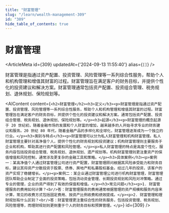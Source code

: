 ```yaml
---
title: "财富管理"
slug: "/learn/wealth-management-309"
id: "309"
hide_table_of_contents: true
---
```



# 财富管理

<ArticleMeta id={309} updatedAt={'2024-09-13 11:55:40'} alias={`[]`} />
<div className='border-solid border-b border-t-0 my-4 border-[var(--ifm-color-gray-300)]' />

财富管理是指通过资产配置、投资管理、风险管理等一系列综合性服务，帮助个人和机构管理和增值其财富的过程。财富管理旨在满足客户的财务目标，并提供个性化的投资建议和解决方案。财富管理通常包括资产配置、投资组合管理、税务规划、退休规划、保险规划等。

<AIContent content={`<h2>财富管理</h2><h3>定义</h3><p>财富管理是指通过资产配置、投资管理、风险管理等一系列综合性服务，帮助个人和机构管理和增值其财富的过程。财富管理旨在满足客户的财务目标，并提供个性化的投资建议和解决方案。通常包括资产配置、投资组合管理、税务规划、退休规划、保险规划等。</p><h3>起源</h3><p>财富管理的概念起源于 20 世纪初，随着金融市场的发展和个人财富的增加，越来越多的人开始寻求专业的财务建议和服务。20 世纪 80 年代，随着金融产品的多样化和全球化，财富管理逐渐成为一个独立的行业。</p><h3>类别与特点</h3><p>财富管理可以分为私人财富管理和机构财富管理。私人财富管理主要针对高净值个人，提供个性化的财务规划和投资建议；机构财富管理则主要服务于企业和机构，帮助其进行资产配置和风险管理。</p><p>私人财富管理的特点是高度个性化，服务内容包括投资组合管理、税务规划、退休规划、遗产规划等。机构财富管理则更注重资产的保值增值和风险控制，通常涉及更复杂的金融工具和策略。</p><h3>具体案例</h3><p>案例一：某高净值个人通过财富管理公司进行资产配置，财富管理顾问根据其风险承受能力和财务目标，建议其将资产分散投资于股票、债券、房地产和私募股权基金。经过几年的投资，该客户的资产实现了稳健增长。</p><p>案例二：某企业通过财富管理公司进行机构财富管理，财富管理团队帮助企业制定了全面的投资策略，包括流动资金管理、长期投资规划和风险对冲策略。通过专业的管理，企业的资产得到了有效的保值和增值。</p><h3>常见问题</h3><p>1. 财富管理服务的费用如何计算？<br/>答：财富管理服务的费用通常根据管理的资产规模和服务内容来计算，常见的收费方式包括固定费用、按资产比例收费和绩效提成。</p><p>2. 财富管理和理财规划有什么区别？<br/>答：财富管理更注重综合性的财务服务，包括投资管理、税务规划、风险管理等，而理财规划则更侧重于个人的财务目标和预算管理。</p>`} id={309} />
